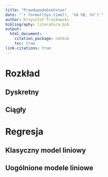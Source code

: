 ```yaml
---
title: "Prawdopodobieństwo"
date: "`r format(Sys.time(), '%d %B, %Y')`"
author: Krzysztof Trajkowski
bibliography: literatura.bib
output:
  html_document:
    citation_package: natbib
    toc: true
link-citations: true
---
```


# Rozkład

## Dyskretny

## Ciągły

# Regresja

## Klasyczny model liniowy

## Uogólnione modele liniowe


